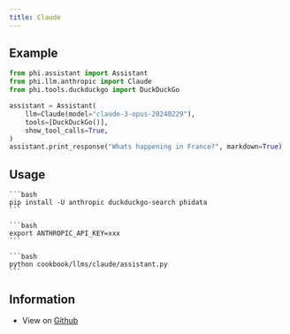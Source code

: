 ```yaml
---
title: Claude
---
```


## Example

```python cookbook/llms/claude/assistant.py
from phi.assistant import Assistant
from phi.llm.anthropic import Claude
from phi.tools.duckduckgo import DuckDuckGo

assistant = Assistant(
    llm=Claude(model="claude-3-opus-20240229"),
    tools=[DuckDuckGo()],
    show_tool_calls=True,
)
assistant.print_response("Whats happening in France?", markdown=True)
```

## Usage

<Steps>
  <Snippet file="create-venv-step.mdx" />

  <Step title="Install libraries">

    ```bash
    pip install -U anthropic duckduckgo-search phidata
    ```

  </Step>

  <Step title="Export `ANTHROPIC_API_KEY`">

    ```bash
    export ANTHROPIC_API_KEY=xxx
    ```

  </Step>

  <Step title="Run Claude Assistant">

    ```bash
    python cookbook/llms/claude/assistant.py
    ```

  </Step>

  </Steps>

## Information

- View on [Github](https://github.com/phidatahq/phidata/tree/main/cookbook/llms/claude/assistant.py)
